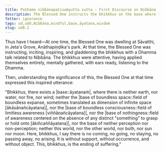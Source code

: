 ```yaml
---
title: Paṭhama nibbānapaṭisaṁyutta sutta - First Discourse on Nibbāna
description: The Blessed One instructs the bhikkhus on the base where there is no coming, going, staying, no passing away, and no arising.
fetter: ignorance
tags: ud,ud8,Nibbāna,mindful,base,āyatana,wisdom
slug: ud8.1
---
```


Thus have I heard—At one time, the Blessed One was dwelling at Sāvatthi, in Jeta's Grove, Anāthapiṇḍika's park. At that time, the Blessed One was instructing, inciting, inspiring, and gladdening the bhikkhus with a Dhamma talk related to Nibbāna. The bhikkhus were attentive, having applied themselves entirely, mentally gathered, with ears ready, listening to the Dhamma.

Then, understanding the significance of this, the Blessed One at that time expressed this inspired utterance:

"Bhikkhus, there exists a |base::āyatanaṁ|, where there is neither earth, nor water, nor fire, nor wind; neither the |base of boundless space::field of boundless expanse, sometimes translated as dimension of infinite space [ākāsānañcāyatana]|, nor the |base of boundless consciousness::field of limitless awareness [viññāṇañcāyatana]|, nor the |base of nothingness::field of awareness centered on the absence of any distinct "something" to grasp or hold onto [ākiñcaññāyatana]|, nor the base of neither perception nor non-perception; neither this world, nor the other world, nor both, nor sun nor moon. Here, bhikkhus, I say there is no coming, no going, no staying, no passing away, no arising. It is without support, without occurrence, and without object. This, bhikkhus, is the ending of suffering."